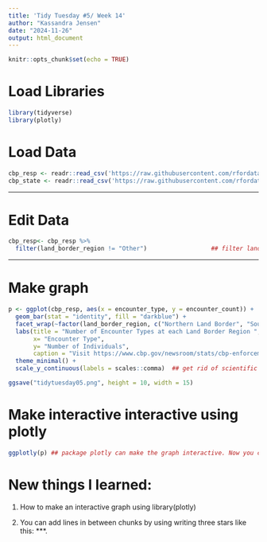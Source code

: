 ```yaml
---
title: 'Tidy Tuesday #5/ Week 14'
author: "Kassandra Jensen"
date: "2024-11-26"
output: html_document
---
```


```r
knitr::opts_chunk$set(echo = TRUE)
```

# Load Libraries
```r
library(tidyverse)
library(plotly)
```

# Load Data
```r
cbp_resp <- readr::read_csv('https://raw.githubusercontent.com/rfordatascience/tidytuesday/master/data/2024/2024-11-26/cbp_resp.csv')
cbp_state <- readr::read_csv('https://raw.githubusercontent.com/rfordatascience/tidytuesday/master/data/2024/2024-11-26/cbp_state.csv')
```
***
# Edit Data
```r
cbp_resp<- cbp_resp %>%                    
  filter(land_border_region != "Other")                  ## filter land_border_region labeled "Other"
```
***

# Make graph
```r
p <- ggplot(cbp_resp, aes(x = encounter_type, y = encounter_count)) +                  ## Choose variables for x and y
  geom_bar(stat = "identity", fill = "darkblue") +                                                       ## geom_bar, change fill
  facet_wrap(~factor(land_border_region, c("Northern Land Border", "Southwest Land Border", "Other"))) + ## facet wrap to should different land regions
  labs(title = "Number of Encounter Types at each Land Border Region ",                                 ## Labels + a caption for more information
       x= "Encounter Type",
       y= "Number of Individuals",
       caption = "Visit https://www.cbp.gov/newsroom/stats/cbp-enforcement-statistics/title-8-and-title-42-statistics for information on which encounters qualify under Apprehension, Inadmissable, or Explusion.") +
  theme_minimal() +                                                                                        ## Theme minimal
  scale_y_continuous(labels = scales::comma)  ## get rid of scientific notation on y axis

ggsave("tidytuesday05.png", height = 10, width = 15)

```

# Make interactive interactive using plotly
```r
ggplotly(p) ## package plotly can make the graph interactive. Now you can see exact values on each of the bars.  
```

# New things I learned: 
1.  How to make an interactive graph using library(plotly)

2.  You can add lines in between chunks by using writing three stars like this: ***. 


